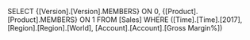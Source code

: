 SELECT {[Version].[Version].MEMBERS} ON 0, {[Product].[Product].MEMBERS} ON 1 FROM [Sales] WHERE ([Time].[Time].[2017], [Region].[Region].[World], [Account].[Account].[Gross Margin%])